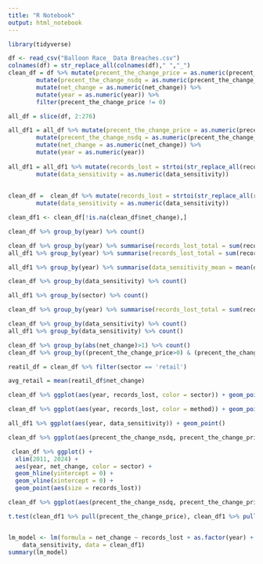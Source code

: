 ```yaml
---
title: "R Notebook"
output: html_notebook
---
```


```r
library(tidyverse)
```

```r
df <- read_csv("Balloon Race_ Data Breaches.csv")
colnames(df) = str_replace_all(colnames(df)," ","_")
clean_df = df %>% mutate(precent_the_change_price = as.numeric(precent_the_change_price)) %>%
        mutate(precent_the_change_nsdq = as.numeric(precent_the_change_nsdq)) %>%  
        mutate(net_change = as.numeric(net_change)) %>%
        mutate(year = as.numeric(year)) %>%
        filter(precent_the_change_price != 0) 

all_df = slice(df, 2:276)  

all_df1 = all_df %>% mutate(precent_the_change_price = as.numeric(precent_the_change_price)) %>%
        mutate(precent_the_change_nsdq = as.numeric(precent_the_change_nsdq)) %>%  
        mutate(net_change = as.numeric(net_change)) %>%
        mutate(year = as.numeric(year))
        
all_df1 = all_df1 %>% mutate(records_lost = strtoi(str_replace_all(records_lost,",",""))) %>%
        mutate(data_sensitivity = as.numeric(data_sensitivity))  
  
  
clean_df =  clean_df %>% mutate(records_lost = strtoi(str_replace_all(records_lost,",",""))) %>%
        mutate(data_sensitivity = as.numeric(data_sensitivity))

clean_df1 <- clean_df[!is.na(clean_df$net_change),]

clean_df %>% group_by(year) %>% count()

clean_df %>% group_by(year) %>% summarise(records_lost_total = sum(records_lost))
all_df1 %>% group_by(year) %>% summarise(records_lost_total = sum(records_lost))

all_df1 %>% group_by(year) %>% summarise(data_sensitivity_mean = mean(data_sensitivity))

clean_df %>% group_by(data_sensitivity) %>% count()

all_df1 %>% group_by(sector) %>% count()

clean_df %>% group_by(year) %>% summarise(records_lost_total = sum(records_lost))

clean_df %>% group_by(data_sensitivity) %>% count()
all_df1 %>% group_by(data_sensitivity) %>% count()

clean_df %>% group_by(abs(net_change)>1) %>% count()
clean_df %>% group_by((precent_the_change_price>0) & (precent_the_change_nsdq>0)) %>% count()

reatil_df = clean_df %>% filter(sector == 'retail') 

avg_retail = mean(reatil_df$net_change)
```

```r
clean_df %>% ggplot(aes(year, records_lost, color = sector)) + geom_point()

clean_df %>% ggplot(aes(year, records_lost, color = method)) + geom_point(aes(size = records_lost))

all_df1 %>% ggplot(aes(year, data_sensitivity)) + geom_point()
```

```r
clean_df %>% ggplot(aes(precent_the_change_nsdq, precent_the_change_price, color = sector)) + geom_hline(yintercept=0) + geom_vline(xintercept = 0) + geom_point(aes(size = records_lost))

 clean_df %>% ggplot() + 
  xlim(2011, 2024) +
  aes(year, net_change, color = sector) + 
  geom_hline(yintercept = 0) + 
  geom_vline(xintercept = 0) + 
  geom_point(aes(size = records_lost))
```

```r
clean_df %>% ggplot(aes(precent_the_change_nsdq, precent_the_change_price, color = method)) + geom_hline(yintercept=0) + geom_vline(xintercept = 0) + geom_point(aes(size = records_lost))
```

```r
t.test(clean_df1 %>% pull(precent_the_change_price), clean_df1 %>% pull(precent_the_change_nsdq), alternative = "less", paired = TRUE)


lm_model <- lm(formula = net_change ~ records_lost + as.factor(year) + as.factor(method)+ as.factor(sector) + 
    data_sensitivity, data = clean_df1)
summary(lm_model)
```
